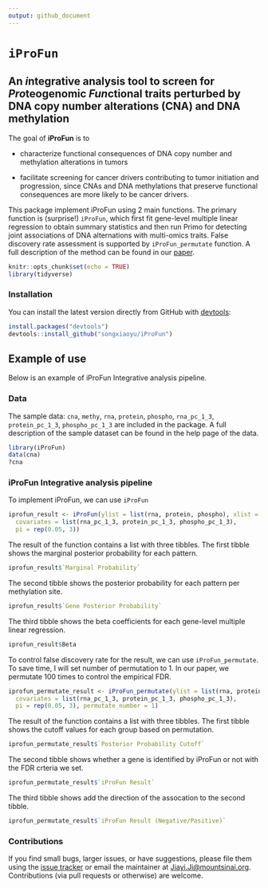 ```yaml
---
output: github_document
---
```

<!-- README.md is generated from README.Rmd. Please edit that file -->

# `iProFun`

## An *i*ntegrative analysis tool to screen for *Pro*teogenomic *Fun*ctional traits perturbed by DNA copy number alterations (CNA) and DNA methylation

The goal of **iProFun** is to 

* characterize functional consequences of DNA copy number and methylation alterations in tumors 

* facilitate screening for cancer drivers contributing to tumor initiation and progression, since CNAs and DNA methylations that preserve functional consequences are more likely to be cancer drivers. 

This package implement iProFun using 2 main functions. The primary function is (surprise!) `iProFun`, which first fit gene-level multiple linear regression to obtain summary statistics and then run Primo for detecting joint associations of DNA alternations with multi-omics traits. False discovery rate assessment is supported by `iProFun_permutate` function.
A full description of the method can be found in our [paper](https://www.biorxiv.org/content/early/2018/12/06/488833).

```r
knitr::opts_chunk$set(echo = TRUE)
library(tidyverse)
```




### Installation

You can install the latest version directly from GitHub with [devtools](https://github.com/hadley/devtools):

```R
install.packages("devtools")
devtools::install_github("songxiaoyu/iProFun")
````

<!-- * the most recent officially-released version from CRAN with -->

<!--     ```R -->
<!--     install.packages("iProFun") -->
<!--     ```` -->

<!-- * the latest development version from GitHub with -->

<!--     ```R -->
<!--     install.packages("devtools") -->
<!--     devtools::install_github("xiaoyu/iProFun") -->
<!--     ```` -->

## Example of use

Below is an example of iProFun Integrative analysis pipeline.  

### Data

The sample data: `cna`, `methy`, `rna`, `protein`, `phospho`, `rna_pc_1_3`, `protein_pc_1_3`, `phospho_pc_1_3`  are included in the package. A full description of the sample dataset can be found in the help page of the data.

```r
library(iProFun)
data(cna)
?cna
```

### iProFun Integrative analysis pipeline
To implement iProFun, we can use `iProFun`

```r
iprofun_result <- iProFun(ylist = list(rna, protein, phospho), xlist = list(cna, methy),
  covariates = list(rna_pc_1_3, protein_pc_1_3, phospho_pc_1_3),
  pi = rep(0.05, 3))
```

The result of the function contains a list with three tibbles. The first tibble shows the marginal posterior probability for each pattern.
```r
iprofun_result$`Marginal Probability`
```

The second tibble shows the posterior probability for each pattern per methylation site.

```r
iprofun_result$`Gene Posterior Probability`
```
The third tibble shows the beta coefficients for each gene-level multiple linear regression.

```r
iprofun_result$Beta
```
To control false discovery rate for the result, we can use `iProFun_permutate`. To save time, I will set number of permutation to 1. In our paper, we permutate 100 times to control the empirical FDR.
```r
iprofun_permutate_result <- iProFun_permutate(ylist = list(rna, protein, phospho), xlist = list(cna, methy),
  covariates = list(rna_pc_1_3, protein_pc_1_3, phospho_pc_1_3),
  pi = rep(0.05, 3), permutate_number = 1)
```
The result of the function contains a list with three tibbles. The first tibble shows the cutoff values for each group based on permutation.
```r
iprofun_permutate_result$`Posterior Probability Cutoff`
```
The second tibble shows whether a gene is identified by iProFun or not with the FDR crteria we set.
```r
iprofun_permutate_result$`iProFun Result`
```

The third tibble shows add the direction of the assocation to the second tibble.
```r
iprofun_permutate_result$`iProFun Result (Negative/Positive)`
```
### Contributions

If you find small bugs, larger issues, or have suggestions, please file them using the [issue tracker](https://github.com/songxiaoyu/iProFun/issues) or email the maintainer at <Jiayi.Ji@mountsinai.org>. Contributions (via pull requests or otherwise) are welcome.



<!-- ## iProFun Integrative analysis pipeline -->

<!-- Below is an example of how iProFun is commonly used.  A full description of the tool can be found in our MCP paper. -->
<!-- ```{r, include = FALSE} -->
<!-- require(metRology) -->
<!-- require(matrixStats) -->
<!-- ``` -->

<!-- ```{r, messages = FALSE, warning = FALSE,} -->
<!-- library(iProFun) -->
<!-- ``` -->


<!-- ### Data summary -->

<!-- After preprossing and data cleaning, we have 15121 genes and 569 subjects for mRNA data, 7010 genes and 174 subjects for protein, 5685 genes and 70 subjects for phospho data, 25762 genes and 552 subjects for methylation data, 11859 genes and 560 subjects for mRNA data. The following shows the data structure for each data. -->

<!-- ```{r} -->
<!-- rna_normal[1:5,1:5] -->
<!-- ``` -->

<!-- ```{r, include = FALSE} -->
<!-- # protein_normal[1:5,1:5] -->
<!-- # phospho_normal[1:5, 1:5] -->
<!-- # methy[1:5,1:5] -->
<!-- # cnv[1:5, 1:5] -->
<!-- ``` -->


<!-- ### Gene-level multiple linear regression to obtain summary statistics -->

<!-- We use sets of separate regressions in the integrative analysis pipeline to allow for different samples being measured on different sets of molecular features. -->

<!-- ```{r, eval=FALSE} -->
<!-- ylist_normal = list(rna_normal, protein_normal, phospho_normal) -->
<!-- methy_input_1_3 <- -->
<!-- MultiReg_together( -->
<!-- ylist = ylist_normal, -->
<!-- xlist = list(methy, cnv), -->
<!-- covariates = list(rna_pc_1_3, protein_pc_1_3, phospho_pc_1_3), -->
<!-- cl = cl -->
<!-- ) -->
<!-- ``` -->

<!-- The following shows the results for CNA. -->

<!-- ```{r} -->
<!-- str(cnv_input_1_3) -->
<!-- ``` -->


<!-- ### Primo – An integrative analysis method for detecting joint associations of DNA al- terations with multi-omics traits -->

<!-- With the summary association statistics obtained from equations (1), we apply an integrative analysis method – Primo – to detect joint associations of DNA variation with multi-omics traits -->

<!-- ```{r, results=FALSE} -->
<!-- pi1=rep(0.05, 3) -->
<!-- cnv_1_3 = MultiOmics_Input(cnv_input_1_3, pi1=pi1) -->
<!-- cnv_1_3_tidy <- MultiOmics_Input(cnv_result , pi1=pi1) -->

<!-- cnv_1_3$colocProb *100 -->
<!-- cnv_1_3_tidy$colocProb*100 -->
<!-- ``` -->

<!-- ```{r} -->
<!-- str(cnv_1_3) -->
<!-- ``` -->


<!-- ### False discovery rate assessment -->

<!-- To calculate the empirical FDR, we first calculated the posterior probability of a predictor being associated with an outcome, by summing over all patterns that are consistent with the association of interest. -->

<!-- The following shows the results when we randomly permute the sample label of the mRNA while keeping the labels of the other two traits. -->

<!-- ```{r, eval=FALSE} -->
<!--  MultiReg_cnv_lr_perm_1 = MultiReg_together_perm( -->
<!--     ylist = list(rna_regression, protein_regression, phospho_regression), -->
<!--     xlist = list(cnv_lr_regression, cnv_baf_regression, methy_mean_regression), -->
<!--     covariates = list(purity_tumor,age, gender), -->
<!--     xyCommonGeneID = xy_common_geneID, -->
<!--     conditional_covariate = mutation_reg_111, -->
<!--     mutation_genes = mutation_gene_111, -->
<!--     xyCommonSubID = list(xrnaCommonSubID, xproteinCommonSubID, xphosphoCommonSubID), -->
<!--     filename = "MultiReg_cnv_lr_together_perm_1", -->
<!--     permcolum = 1, -->
<!--     seed=(currind-1)*10+i -->
<!--   ) -->
<!-- ``` -->

